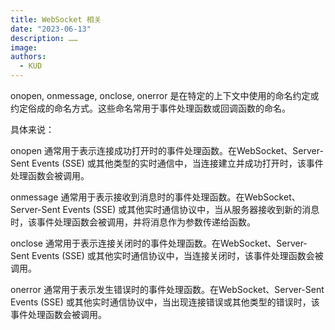 ```yaml
---
title: WebSocket 相关
date: "2023-06-13"
description: ……
image:
authors:
  - KUD
---
```


onopen, onmessage, onclose, onerror 是在特定的上下文中使用的命名约定或约定俗成的命名方式。这些命名常用于事件处理函数或回调函数的命名。

具体来说：

onopen 通常用于表示连接成功打开时的事件处理函数。在WebSocket、Server-Sent Events (SSE) 或其他类型的实时通信中，当连接建立并成功打开时，该事件处理函数会被调用。

onmessage 通常用于表示接收到消息时的事件处理函数。在WebSocket、Server-Sent Events (SSE) 或其他实时通信协议中，当从服务器接收到新的消息时，该事件处理函数会被调用，并将消息作为参数传递给函数。

onclose 通常用于表示连接关闭时的事件处理函数。在WebSocket、Server-Sent Events (SSE) 或其他实时通信协议中，当连接关闭时，该事件处理函数会被调用。

onerror 通常用于表示发生错误时的事件处理函数。在WebSocket、Server-Sent Events (SSE) 或其他实时通信协议中，当出现连接错误或其他类型的错误时，该事件处理函数会被调用。

